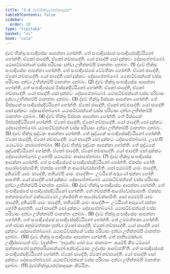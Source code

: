 ```yaml
---
title: "3.8 ද්වේභික්ඛුවාරඒකාදසක"
tableOfContents: false
sidebar:
  order: 10
type: "tipitaka"
basket: "vi"
book: "cula"
---
```



<DynamicBreadcrumb />

<Division number="181" book="cula">

<Paragraph number="745" book="cula">
ද්වේ භික්ඛූ සංඝාදිසේසං ආපන්නා හෝන්ති. තේ සංඝාදිසේසේ සංඝාදිසේසදිට්ඨිනෝ හෝන්ති. ඒකෝ ඡාදේති, ඒකෝ නච්ඡාදේති. යෝ ඡාදේති සෝ දුක්කටං දේසාපේතබ්බෝ. යථාපටිච්ඡන්නේ චස්ස පරිවාසං දත්වා උභින්නම්පි මානත්තං දාතබ්බං. (1)
</Paragraph>

<Paragraph number="746" book="cula">
ද්වේ භික්ඛූ සංඝාදිසේසං ආපන්නා හෝන්ති. තේ සංඝාදිසේසේ වේමතිකා හෝන්ති. ඒකෝ ඡාදේති, ඒකෝ නච්ඡාදේති. යෝ ඡාදේති සෝ දුක්කටං දේසාපේතබ්බෝ. යථාපටිච්ඡන්නේ චස්ස පරිවාසං දත්වා උභින්නම්පි මානත්තං දාතබ්බං. (2)
</Paragraph>

<Paragraph number="747" book="cula">
ද්වේ භික්ඛූ සංඝාදිසේසං ආපන්නා හෝන්ති. තේ සංඝාදිසේසේ මිස්සකදිට්ඨිනෝ හෝන්ති. ඒකෝ ඡාදේති, ඒකෝ නච්ඡාදේති. යෝ ඡාදේති සෝ දුක්කටං දේසාපේතබ්බෝ. යථාපටිච්ඡන්නේ චස්ස පරිවාසං දත්වා උභින්නම්පි මානත්තං දාතබ්බං. (3)
</Paragraph>

<Paragraph number="748" book="cula">
ද්වේ භික්ඛූ මිස්සකං ආපන්නා හෝන්ති. තේ මිස්සකේ සංඝාදිසේසදිට්ඨිනෝ හෝන්ති. ඒකෝ ඡාදේති, ඒකෝ නච්ඡාදේති. යෝ ඡාදේති සෝ දුක්කටං දේසාපේතබ්බෝ. යථාපටිච්ඡන්නේ චස්ස පරිවාසං දත්වා උභින්නම්පි මානත්තං දාතබ්බං. (4)
</Paragraph>

<Paragraph number="749" book="cula">
ද්වේ භික්ඛූ මිස්සකං ආපන්නා හෝන්ති. තේ මිස්සකේ මිස්සකදිට්ඨිනෝ හෝන්ති. ඒකෝ ඡාදේති, ඒකෝ නච්ඡාදේති. යෝ ඡාදේති සෝ දුක්කටං දේසාපේතබ්බෝ. යථාපටිච්ඡන්නේ චස්ස පරිවාසං දත්වා උභින්නම්පි මානත්තං දාතබ්බං. (5)
</Paragraph>

<Paragraph number="750" book="cula">
ද්වේ භික්ඛූ සුද්ධකං ආපන්නා හෝන්ති. තේ සුද්ධකේ සංඝාදිසේසදිට්ඨිනෝ හෝන්ති. ඒකෝ ඡාදේති, ඒකෝ නච්ඡාදේති. යෝ ඡාදේති සෝ දුක්කටං දේසාපේතබ්බෝ. උභෝපි යථාධම්මං කාරාපේතබ්බා. (6)
</Paragraph>

<Paragraph number="751" book="cula">
ද්වේ භික්ඛූ සුද්ධකං ආපන්නා හෝන්ති. තේ සුද්ධකේ සුද්ධකදිට්ඨිනෝ හෝන්ති. ඒකෝ ඡාදේති, ඒකෝ නච්ඡාදේති. යෝ ඡාදේති සෝ දුක්කටං දේසාපේතබ්බෝ. උභෝපි යථාධම්මං කාරාපේතබ්බා. (7)
</Paragraph>

<Paragraph number="752" book="cula">
ද්වේ භික්ඛූ සංඝාදිසේසං ආපන්නා හෝන්ති. තේ සංඝාදිසේසේ සංඝාදිසේසදිට්ඨිනෝ හෝන්ති. ඒකස්ස හෝති ආරෝචේස්සාමීති, ඒකස්ස හෝති න ආරෝචේස්සාමීති. සෝ පඨමම්පි යාමං ඡාදේති, දුතියම්පි යාමං ඡාදේති, තතියම්පි යාමං ඡාදේති—  උට්ඨිතේ අරුණේ ඡන්නා හෝති ආපත්ති. යෝ ඡාදේති සෝ දුක්කටං දේසාපේතබ්බෝ. යථාපටිච්ඡන්නේ චස්ස පරිවාසං දත්වා උභින්නම්පි මානත්තං දාතබ්බං. (8)
</Paragraph>

<Paragraph number="753" book="cula">
ද්වේ භික්ඛූ සංඝාදිසේසං ආපන්නා හෝන්ති. තේ සංඝාදිසේසේ සංඝාදිසේසදිට්ඨිනෝ හෝන්ති. තේ ගච්ඡන්ති ආරෝචේස්සාමාති. ඒකස්ස අන්තරාමග්ගේ මක්ඛධම්මෝ උප්පජ්ජති න ආරෝචේස්සාමීති. සෝ පඨමම්පි යාමං ඡාදේති, දුතියම්පි යාමං ඡාදේති, තතියම්පි යාමං ඡාදේති—  උට්ඨිතේ අරුණේ ඡන්නා හෝති ආපත්ති. යෝ ඡාදේති සෝ දුක්කටං දේසාපේතබ්බෝ. යථාපටිච්ඡන්නේ චස්ස පරිවාසං දත්වා උභින්නම්පි මානත්තං දාතබ්බං. (9)
</Paragraph>

<Paragraph number="754" book="cula">
ද්වේ භික්ඛූ සංඝාදිසේසං ආපන්නා හෝන්ති. තේ සංඝාදිසේසේ සංඝාදිසේසදිට්ඨිනෝ හෝන්ති. තේ උම්මත්තකා හෝන්ති. තේ පච්ඡා අනුම්මත්තකා හුත්වා ඒකෝ ඡාදේති, ඒකෝ නච්ඡාදේති. යෝ ඡාදේති සෝ දුක්කටං දේසාපේතබ්බෝ. යථාපටිච්ඡන්නේ චස්ස පරිවාසං දත්වා උභින්නම්පි මානත්තං දාතබ්බං. (10)
</Paragraph>

<Paragraph number="755" book="cula">
ද්වේ භික්ඛූ සංඝාදිසේසං ආපන්නා හෝන්ති. තේ පාතිමෝක්ඛේ උද්දිස්සමානේ ඒවං වදන්ති—  ‘ඉදානේව ඛෝ මයං ජානාම—  අයම්පි කිර ධම්මෝ සුත්තාගතෝ සුත්තපරියාපන්නෝ අන්වද්ධමාසං උද්දේසං ආගච්ඡතී’ති. තේ සංඝාදිසේසේ සංඝාදිසේසදිට්ඨිනෝ හෝන්ති. ඒකෝ ඡාදේති, ඒකෝ නච්ඡාදේති. යෝ ඡාදේති සෝ දුක්කටං දේසාපේතබ්බෝ. යථාපටිච්ඡන්නේ චස්ස පරිවාසං දත්වා උභින්නම්පි මානත්තං දාතබ්බං. (11)

</Paragraph>
</Division>

<Paragraph number="756" type="center" book="cula">
ද්වේභික්ඛුවාරඒකාදසකං නිට්ඨිතං.
</Paragraph>